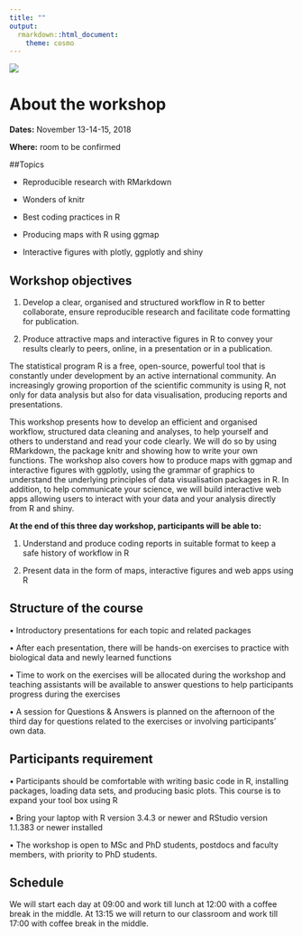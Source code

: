 ```yaml
---
title: ""
output:
  rmarkdown::html_document:
    theme: cosmo
---
```


![](logo.png)

# About the workshop

**Dates:** November 13-14-15, 2018

**Where:** room to be confirmed


##Topics

- Reproducible research with RMarkdown

- Wonders of knitr

- Best coding practices in R

- Producing maps with R using ggmap

- Interactive figures with plotly, ggplotly and shiny


## Workshop objectives

1. Develop a clear, organised and structured workflow in R to better collaborate, ensure reproducible research and facilitate code formatting for publication.

2. Produce attractive maps and interactive figures in R to convey your results clearly to peers, online, in a presentation or in a publication.

The statistical program R is a free, open-source, powerful tool that is constantly under development by an active international community. An increasingly growing proportion of the scientific community is using R, not only for data analysis but also for data visualisation, producing reports and presentations.

This workshop presents how to develop an efficient and organised workflow, structured data cleaning and analyses, to help yourself and others to understand and read your code clearly. We will do so by using RMarkdown, the package knitr and showing how to write your own functions. The workshop also covers how to produce maps with ggmap and interactive figures with ggplotly, using the grammar of graphics to understand the underlying principles of data visualisation packages in R. In addition, to help communicate your science, we will build interactive web apps allowing users to interact with your data and your analysis directly from R and shiny.

**At the end of this three day workshop, participants will be able to:**

1. Understand and produce coding reports in suitable format to keep a safe history of workflow in R

2. Present data in the form of maps, interactive figures and web apps using R

## Structure of the course

• Introductory presentations for each topic and related packages

• After each presentation, there will be hands-on exercises to practice with biological data and newly learned functions

• Time to work on the exercises will be allocated during the workshop and teaching assistants will be available to answer questions to help participants progress during the exercises

• A session for Questions & Answers is planned on the afternoon of the third day for questions related to the exercises or involving participants’ own data.

## Participants requirement

• Participants should be comfortable with writing basic code in R, installing packages, loading data sets, and producing basic plots. This course is to expand your tool box using R

• Bring your laptop with R version 3.4.3 or newer and RStudio version 1.1.383 or newer installed

• The workshop is open to MSc and PhD students, postdocs and faculty members, with priority to PhD students.

## Schedule
We will start each day at 09:00 and work till lunch at 12:00 with a coffee break in the middle. At 13:15 we will return to our classroom and work till 17:00 with coffee break in the middle.